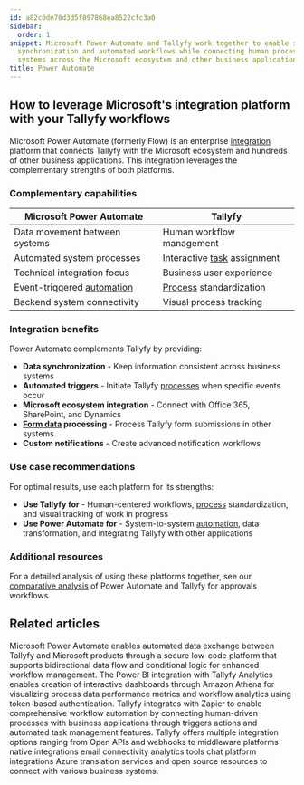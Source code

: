 ```yaml
---
id: a82c0de70d3d5f897868ea8522cfc3a0
sidebar:
  order: 1
snippet: Microsoft Power Automate and Tallyfy work together to enable seamless data
  synchronization and automated workflows while connecting human processes with technical
  systems across the Microsoft ecosystem and other business applications.
title: Power Automate
---
```


## How to leverage Microsoft's integration platform with your Tallyfy workflows

Microsoft Power Automate (formerly Flow) is an enterprise [integration](/products/pro/integrations/) platform that connects Tallyfy with the Microsoft ecosystem and hundreds of other business applications. This integration leverages the complementary strengths of both platforms.

### Complementary capabilities

| Microsoft Power Automate | Tallyfy |
|--------------------------|---------|
| Data movement between systems | Human workflow management |
| Automated system processes | Interactive [task](/products/pro/tracking-and-tasks/tasks/) assignment |
| Technical integration focus | Business user experience |
| Event-triggered [automation](/products/pro/documenting/templates/automations/) | [Process](/products/pro/tracking-and-tasks/processes/) standardization |
| Backend system connectivity | Visual process tracking |

### Integration benefits

Power Automate complements Tallyfy by providing:

- **Data synchronization** - Keep information consistent across business systems
- **Automated triggers** - Initiate Tallyfy [processes](/products/pro/tracking-and-tasks/processes/) when specific events occur
- **Microsoft ecosystem integration** - Connect with Office 365, SharePoint, and Dynamics
- **[Form data](/products/pro/tracking-and-tasks/tasks/what-are-form-fields-in-tallyfy/) processing** - Process Tallyfy form submissions in other systems
- **Custom notifications** - Create advanced notification workflows

### Use case recommendations

For optimal results, use each platform for its strengths:

- **Use Tallyfy for** - Human-centered workflows, [process](/products/pro/tracking-and-tasks/processes/) standardization, and visual tracking of work in progress
- **Use Power Automate for** - System-to-system [automation](/products/pro/documenting/templates/automations/), data transformation, and integrating Tallyfy with other applications

### Additional resources

For a detailed analysis of using these platforms together, see our [comparative analysis](https://tallyfy.com/integrations/using-microsoft-flow-for-approvals/) of Power Automate and Tallyfy for approvals workflows.


<PageTree />


## Related articles
<CardGrid>
<LinkTitleCard header="<b>Power Automate > Use Microsoft Power Automate</b>" href="/products/pro/integrations/middleware/power-automate/how-can-i-integrate-tallyfy-with-microsoft-power-automate/" > Microsoft Power Automate enables automated data exchange between Tallyfy and Microsoft products through a secure low-code platform that supports bidirectional data flow and conditional logic for enhanced workflow management. </LinkTitleCard>
<LinkTitleCard header="<b>Analytics > Power BI</b>" href="/products/pro/integrations/analytics/powerbi/" > The Power BI integration with Tallyfy Analytics enables creation of interactive dashboards through Amazon Athena for visualizing process data performance metrics and workflow analytics using token-based authentication. </LinkTitleCard>
<LinkTitleCard header="<b>Zapier > Tallyfy & Zapier</b>" href="/products/pro/integrations/middleware/zapier/how-can-i-improve-task-management-with-tallyfy/" > Tallyfy integrates with Zapier to enable comprehensive workflow automation by connecting human-driven processes with business applications through triggers actions and automated task management features. </LinkTitleCard>
<LinkTitleCard header="<b>Pro > Integrations</b>" href="/products/pro/integrations/" > Tallyfy offers multiple integration options ranging from Open APIs and webhooks to middleware platforms native integrations email connectivity analytics tools chat platform integrations Azure translation services and open source resources to connect with various business systems. </LinkTitleCard>
</CardGrid>